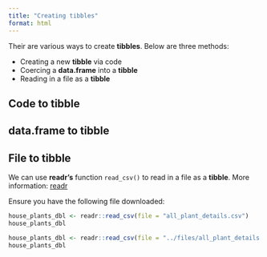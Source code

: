```yaml
---
title: "Creating tibbles"
format: html
---
```


Their are various ways to create __tibbles__. 
Below are three methods:

- Creating a new __tibble__ via code
- Coercing a __data.frame__ into a __tibble__
- Reading in a file as a __tibble__

## Code to tibble

## data.frame to tibble

## File to tibble

We can use __readr's__ function `read_csv()` to read in a file as a __tibble__.
More information: [readr](./readr) 

Ensure you have the following file downloaded: 


```r
house_plants_dbl <- readr::read_csv(file = "all_plant_details.csv")
house_plants_dbl
```

```r
house_plants_dbl <- readr::read_csv(file = "../files/all_plant_details.csv")
house_plants_dbl
```